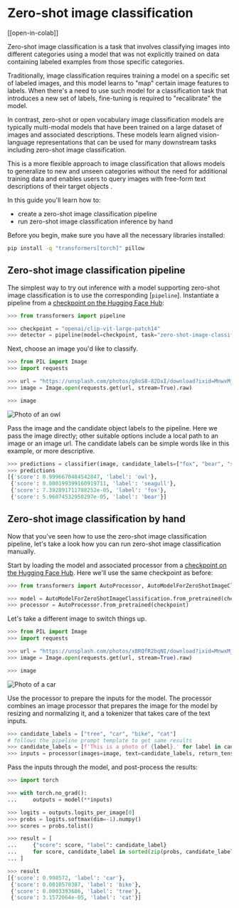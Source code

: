 <!--Copyright 2023 The HuggingFace Team. All rights reserved.

Licensed under the Apache License, Version 2.0 (the "License"); you may not use this file except in compliance with
the License. You may obtain a copy of the License at

http://www.apache.org/licenses/LICENSE-2.0

Unless required by applicable law or agreed to in writing, software distributed under the License is distributed on
an "AS IS" BASIS, WITHOUT WARRANTIES OR CONDITIONS OF ANY KIND, either express or implied. See the License for the
specific language governing permissions and limitations under the License.
-->

# Zero-shot image classification

[[open-in-colab]]

Zero-shot image classification is a task that involves classifying images into different categories using a model that was
not explicitly trained on data containing labeled examples from those specific categories.

Traditionally, image classification requires training a model on a specific set of labeled images, and this model learns to
"map" certain image features to labels. When there's a need to use such model for a classification task that introduces a
new set of labels, fine-tuning is required to "recalibrate" the model.

In contrast, zero-shot or open vocabulary image classification models are typically multi-modal models that have been trained on a large
dataset of images and associated descriptions. These models learn aligned vision-language representations that can be used for many downstream tasks including zero-shot image classification.

This is a more flexible approach to image classification that allows models to generalize to new and unseen categories
without the need for additional training data and enables users to query images with free-form text descriptions of their target objects .

In this guide you'll learn how to:

* create a zero-shot image classification pipeline
* run zero-shot image classification inference by hand

Before you begin, make sure you have all the necessary libraries installed:

```bash
pip install -q "transformers[torch]" pillow
```

## Zero-shot image classification pipeline

The simplest way to try out inference with a model supporting zero-shot image classification is to use the corresponding [`pipeline`].
Instantiate a pipeline from a [checkpoint on the Hugging Face Hub](https://huggingface.co/models?pipeline_tag=zero-shot-image-classification&sort=downloads):

```python
>>> from transformers import pipeline

>>> checkpoint = "openai/clip-vit-large-patch14"
>>> detector = pipeline(model=checkpoint, task="zero-shot-image-classification")
```

Next, choose an image you'd like to classify.

```py
>>> from PIL import Image
>>> import requests

>>> url = "https://unsplash.com/photos/g8oS8-82DxI/download?ixid=MnwxMjA3fDB8MXx0b3BpY3x8SnBnNktpZGwtSGt8fHx8fDJ8fDE2NzgxMDYwODc&force=true&w=640"
>>> image = Image.open(requests.get(url, stream=True).raw)

>>> image
```

<div class="flex justify-center">
     <img src="https://huggingface.co/datasets/huggingface/documentation-images/resolve/main/transformers/tasks/owl.jpg" alt="Photo of an owl"/>
</div>

Pass the image and the candidate object labels to the pipeline. Here we pass the image directly; other suitable options
include a local path to an image or an image url.
The candidate labels can be simple words like in this example, or more descriptive.

```py
>>> predictions = classifier(image, candidate_labels=["fox", "bear", "seagull", "owl"])
>>> predictions
[{'score': 0.9996670484542847, 'label': 'owl'},
 {'score': 0.000199399160919711, 'label': 'seagull'},
 {'score': 7.392891711788252e-05, 'label': 'fox'},
 {'score': 5.96074532950297e-05, 'label': 'bear'}]
```

## Zero-shot image classification by hand

Now that you've seen how to use the zero-shot image classification pipeline, let's take a look how you can run zero-shot
image classification manually.

Start by loading the model and associated processor from a [checkpoint on the Hugging Face Hub](https://huggingface.co/models?pipeline_tag=zero-shot-image-classification&sort=downloads).
Here we'll use the same checkpoint as before:

```py
>>> from transformers import AutoProcessor, AutoModelForZeroShotImageClassification

>>> model = AutoModelForZeroShotImageClassification.from_pretrained(checkpoint)
>>> processor = AutoProcessor.from_pretrained(checkpoint)
```

Let's take a different image to switch things up.

```py
>>> from PIL import Image
>>> import requests

>>> url = "https://unsplash.com/photos/xBRQfR2bqNI/download?ixid=MnwxMjA3fDB8MXxhbGx8fHx8fHx8fHwxNjc4Mzg4ODEx&force=true&w=640"
>>> image = Image.open(requests.get(url, stream=True).raw)

>>> image
```

<div class="flex justify-center">
     <img src="https://huggingface.co/datasets/huggingface/documentation-images/resolve/main/transformers/tasks/car.jpg" alt="Photo of a car"/>
</div>

Use the processor to prepare the inputs for the model. The processor combines an image processor that prepares the
image for the model by resizing and normalizing it, and a tokenizer that takes care of the text inputs.

```py
>>> candidate_labels = ["tree", "car", "bike", "cat"]
# follows the pipeline prompt template to get same results
>>> candidate_labels = [f'This is a photo of {label}.' for label in candidate_labels]
>>> inputs = processor(images=image, text=candidate_labels, return_tensors="pt", padding=True)
```

Pass the inputs through the model, and post-process the results:

```py
>>> import torch

>>> with torch.no_grad():
...     outputs = model(**inputs)

>>> logits = outputs.logits_per_image[0]
>>> probs = logits.softmax(dim=-1).numpy()
>>> scores = probs.tolist()

>>> result = [
...     {"score": score, "label": candidate_label}
...     for score, candidate_label in sorted(zip(probs, candidate_labels), key=lambda x: -x[0])
... ]

>>> result
[{'score': 0.998572, 'label': 'car'},
 {'score': 0.0010570387, 'label': 'bike'},
 {'score': 0.0003393686, 'label': 'tree'},
 {'score': 3.1572064e-05, 'label': 'cat'}]
```